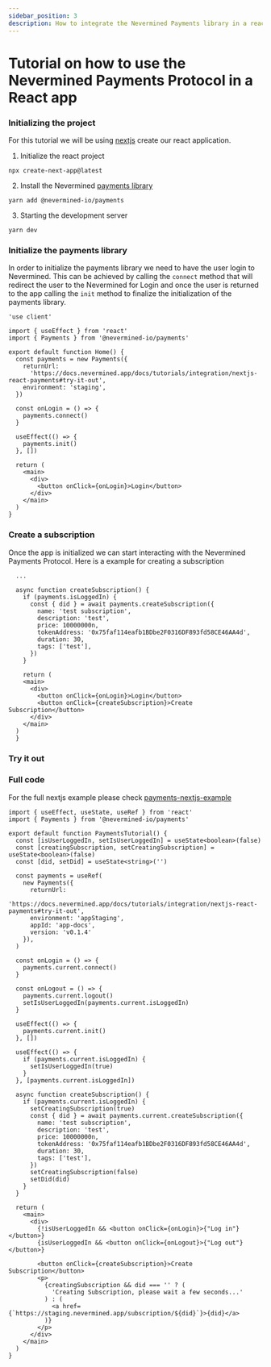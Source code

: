 ```yaml
---
sidebar_position: 3
description: How to integrate the Nevermined Payments library in a react application
---
```



# Tutorial on how to use the Nevermined Payments Protocol in a React app

### Initializing the project

For this tutorial we will be using [nextjs](https://nextjs.org/docs/getting-started/installation)
create our react application.

1. Initialize the react project

```
npx create-next-app@latest
```

2. Install the Nevermined [payments library](https://github.com/nevermined-io/payments)

```
yarn add @nevermined-io/payments
```

3. Starting the development server

```
yarn dev
```

### Initialize the payments library

In order to initialize the payments library we need to have the user login to Nevermined. This can
be achieved by calling the `connect` method that will redirect the user to the Nevermined for Login
and once the user is returned to the app calling the `init` method to finalize the initialization of
the payments library.

```tsx title="/app/page.tsx"
'use client'

import { useEffect } from 'react'
import { Payments } from '@nevermined-io/payments'

export default function Home() {
  const payments = new Payments({
    returnUrl:
      'https://docs.nevermined.app/docs/tutorials/integration/nextjs-react-payments#try-it-out',
    environment: 'staging',
  })

  const onLogin = () => {
    payments.connect()
  }

  useEffect(() => {
    payments.init()
  }, [])

  return (
    <main>
      <div>
        <button onClick={onLogin}>Login</button>
      </div>
    </main>
  )
}
```

### Create a subscription

Once the app is initialized we can start interacting with the Nevermined Payments Protocol. Here is
a example for creating a subscription

```tsx title="/app/page.tsx"
  ...

  async function createSubscription() {
    if (payments.isLoggedIn) {
      const { did } = await payments.createSubscription({
        name: 'test subscription',
        description: 'test',
        price: 10000000n,
        tokenAddress: '0x75faf114eafb1BDbe2F0316DF893fd58CE46AA4d',
        duration: 30,
        tags: ['test'],
      })
    }

    return (
    <main>
      <div>
        <button onClick={onLogin}>Login</button>
        <button onClick={createSubscription}>Create Subscription</button>
      </div>
    </main>
  )
  }
```

### Try it out

<PaymentsTutorial></PaymentsTutorial>

### Full code

For the full nextjs example please check
[payments-nextjs-example](https://github.com/nevermined-io/tutorials/tree/main/payments-nextjs-example)

```tsx title="app/page.tsx"
import { useEffect, useState, useRef } from 'react'
import { Payments } from '@nevermined-io/payments'

export default function PaymentsTutorial() {
  const [isUserLoggedIn, setIsUserLoggedIn] = useState<boolean>(false)
  const [creatingSubscription, setCreatingSubscription] = useState<boolean>(false)
  const [did, setDid] = useState<string>('')

  const payments = useRef(
    new Payments({
      returnUrl:
        'https://docs.nevermined.app/docs/tutorials/integration/nextjs-react-payments#try-it-out',
      environment: 'appStaging',
      appId: 'app-docs',
      version: 'v0.1.4'
    }),
  )

  const onLogin = () => {
    payments.current.connect()
  }

  const onLogout = () => {
    payments.current.logout()
    setIsUserLoggedIn(payments.current.isLoggedIn)
  }

  useEffect(() => {
    payments.current.init()
  }, [])

  useEffect(() => {
    if (payments.current.isLoggedIn) {
      setIsUserLoggedIn(true)
    }
  }, [payments.current.isLoggedIn])

  async function createSubscription() {
    if (payments.current.isLoggedIn) {
      setCreatingSubscription(true)
      const { did } = await payments.current.createSubscription({
        name: 'test subscription',
        description: 'test',
        price: 10000000n,
        tokenAddress: '0x75faf114eafb1BDbe2F0316DF893fd58CE46AA4d',
        duration: 30,
        tags: ['test'],
      })
      setCreatingSubscription(false)
      setDid(did)
    }
  }

  return (
    <main>
      <div>
        {!isUserLoggedIn && <button onClick={onLogin}>{"Log in"}</button>}
        {isUserLoggedIn && <button onClick={onLogout}>{"Log out"}</button>}

        <button onClick={createSubscription}>Create Subscription</button>
        <p>
          {creatingSubscription && did === '' ? (
            'Creating Subscription, please wait a few seconds...'
          ) : (
            <a href={`https://staging.nevermined.app/subscription/${did}`}>{did}</a>
          )}
        </p>
      </div>
    </main>
  )
}
```
